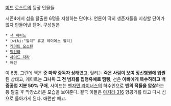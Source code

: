 [[미드]] [[로스트]]의 등장 인물들.

시즌4에서 섬을 탈출한 6명을 지칭하는 단어다. 언론이 딱히 생존자들을 지칭할 단어가 없자 만들어낸 단어. 구성원은

 * [[잭 셰퍼드]]
 * [wiki:"헐리" 휴고 레이예스 헐리]
 * [[케이트 오스틴]]
 * [[백선화]]
 * [[사이드 자라]]
 * 애런

이 6명. 그런데 잭은 '''준 마약 중독자 상태'''였고, 헐리는 '''죽은 사람이 보여 정신병원에 입원'''된 상태고, 케이트는 '''그나마 그 전 범죄를 집행유예로 땜빵''', 선은 '''아빠에게 복수하려고 백 중공업 지분 50% 구매''', 사이드는 [[벤자민 라이너스]]의 하수인으로 '''벤의 적들을 암살'''하는 등 탈출 후 막장스러운 모습을 보여준다. 결국 이들은 [[아지라 316]] 항공기를 타고 다시 섬으로 돌아가게 된다. 애런만 빼고.
